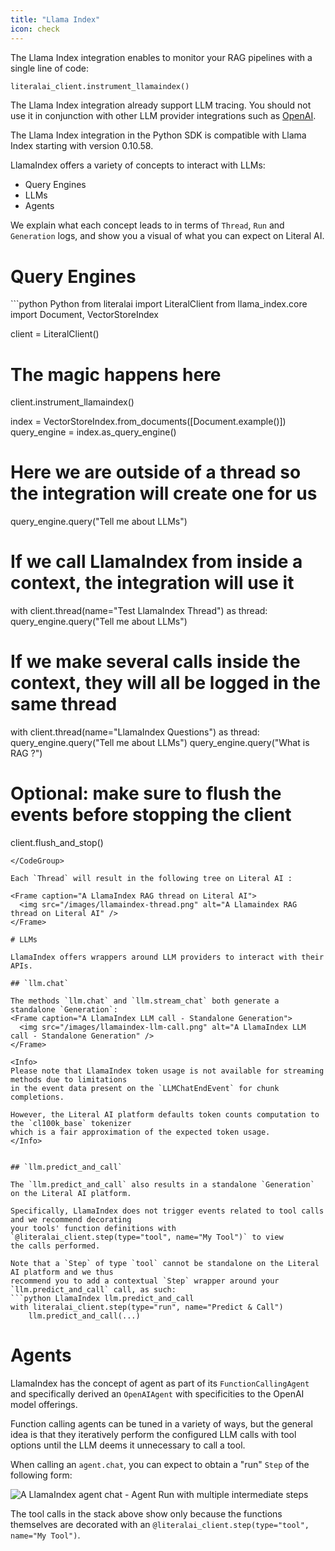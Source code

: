 ```yaml
---
title: "Llama Index"
icon: check
---
```


The Llama Index integration enables to monitor your RAG pipelines with a single line of code:
```python LlamaIndex instrumentation
literalai_client.instrument_llamaindex()
```

<Tip>The Llama Index integration already support LLM tracing. You should not use it in conjunction
with other LLM provider integrations such as [OpenAI](/integrations/openai).</Tip>

<Warning>
  The Llama Index integration in the Python SDK is compatible with Llama Index starting with version 0.10.58.
</Warning>

LlamaIndex offers a variety of concepts to interact with LLMs:
- Query Engines
- LLMs
- Agents

We explain what each concept leads to in terms of `Thread`, `Run` and `Generation` logs,
and show you a visual of what you can expect on Literal AI. 


# Query Engines

<CodeGroup>
```python Python
from literalai import LiteralClient
from llama_index.core import Document, VectorStoreIndex

client = LiteralClient()
# The magic happens here
client.instrument_llamaindex()

index = VectorStoreIndex.from_documents([Document.example()])
query_engine = index.as_query_engine()

# Here we are outside of a thread so the integration will create one for us
query_engine.query("Tell me about LLMs")

# If we call LlamaIndex from inside a context, the integration will use it
with client.thread(name="Test LlamaIndex Thread") as thread:
    query_engine.query("Tell me about LLMs")

# If we make several calls inside the context, they will all be logged in the same thread
with client.thread(name="LlamaIndex Questions") as thread:
    query_engine.query("Tell me about LLMs")
    query_engine.query("What is RAG ?")

# Optional: make sure to flush the events before stopping the client
client.flush_and_stop()

```
</CodeGroup>

Each `Thread` will result in the following tree on Literal AI :

<Frame caption="A LlamaIndex RAG thread on Literal AI">
  <img src="/images/llamaindex-thread.png" alt="A Llamaindex RAG thread on Literal AI" />
</Frame>

# LLMs

LlamaIndex offers wrappers around LLM providers to interact with their APIs. 

## `llm.chat`

The methods `llm.chat` and `llm.stream_chat` both generate a standalone `Generation`:
<Frame caption="A LlamaIndex LLM call - Standalone Generation">
  <img src="/images/llamaindex-llm-call.png" alt="A LlamaIndex LLM call - Standalone Generation" />
</Frame>

<Info>
Please note that LlamaIndex token usage is not available for streaming methods due to limitations
in the event data present on the `LLMChatEndEvent` for chunk completions. 

However, the Literal AI platform defaults token counts computation to the `cl100k_base` tokenizer
which is a fair approximation of the expected token usage.
</Info>


## `llm.predict_and_call`

The `llm.predict_and_call` also results in a standalone `Generation` on the Literal AI platform. 

Specifically, LlamaIndex does not trigger events related to tool calls and we recommend decorating
your tools' function definitions with `@literalai_client.step(type="tool", name="My Tool")` to view
the calls performed. 

Note that a `Step` of type `tool` cannot be standalone on the Literal AI platform and we thus
recommend you to add a contextual `Step` wrapper around your `llm.predict_and_call` call, as such:
```python LlamaIndex llm.predict_and_call
with literalai_client.step(type="run", name="Predict & Call")
    llm.predict_and_call(...)
```

# Agents

LlamaIndex has the concept of agent as part of its `FunctionCallingAgent` and specifically derived
an `OpenAIAgent` with specificities to the OpenAI model offerings. 

Function calling agents can be tuned in a variety of ways, but the general idea is that they iteratively
perform the configured LLM calls with tool options until the LLM deems it unnecessary to call a tool. 

When calling an `agent.chat`, you can expect to obtain a "run" `Step` of the following form:
<Frame caption="A LlamaIndex agent chat - Agent Run with multiple intermediate steps">
  <img src="/images/llamaindex-agent-chat.png" alt="A LlamaIndex agent chat - Agent Run with multiple intermediate steps" />
</Frame>

The tool calls in the stack above show only because the functions themselves are decorated with
an `@literalai_client.step(type="tool", name="My Tool")`.